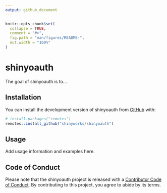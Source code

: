 ```yaml
---
output: github_document
---
```


<!-- README.md is generated from README.Rmd. Please edit that file -->

```r
knitr::opts_chunk$set(
  collapse = TRUE,
  comment = "#>",
  fig.path = "man/figures/README-",
  out.width = "100%"
)
```

# shinyoauth

<!-- badges: start -->
<!-- badges: end -->

The goal of shinyoauth is to...

## Installation

You can install the development version of shinyoauth from [GitHub](https://github.com/) with:

``` r
# install.packages("remotes")
remotes::install_github("shinyworks/shinyoauth")
```

## Usage

Add usage information and examples here.

## Code of Conduct

Please note that the shinyoauth project is released with a [Contributor Code of Conduct](https://shinyworks.github.io/shinyoauth/CODE_OF_CONDUCT.html). By contributing to this project, you agree to abide by its terms.
